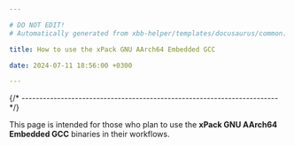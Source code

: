 ```yaml
---

# DO NOT EDIT!
# Automatically generated from xbb-helper/templates/docusaurus/common.

title: How to use the xPack GNU AArch64 Embedded GCC

date: 2024-07-11 18:56:00 +0300

---
```




{/* ------------------------------------------------------------------------ */}

This page is intended for those who plan
to use the **xPack GNU AArch64 Embedded GCC** binaries in their workflows.

<Versioning/>

<LibrariesAndRpath/>

<More/>
